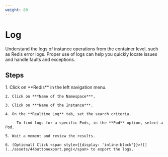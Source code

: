 ```yaml
---
weight: 80
---
```


# Log

Understand the logs of instance operations from the container level, such as Redis error logs. Proper use of logs can help you quickly locate issues and handle faults and exceptions.

## Steps

<Tabs>
  <Tab label="Web Console">
    1. Click on **Redis** in the left navigation menu.

    2. Click on ***Name of the Namespace***.

    3. Click on ***Name of the Instance***.

    4. On the **Realtime Log** tab, set the search criteria.

       - To find logs for a specific Pods, in the **Pod** option, select a Pod.

    5. Wait a moment and review the results.

    6. (Optional) Click <span style={{display: 'inline-block'}}>![](../assets/44buttonexport.png)</span> to export the logs.
  </Tab>
</Tabs>
